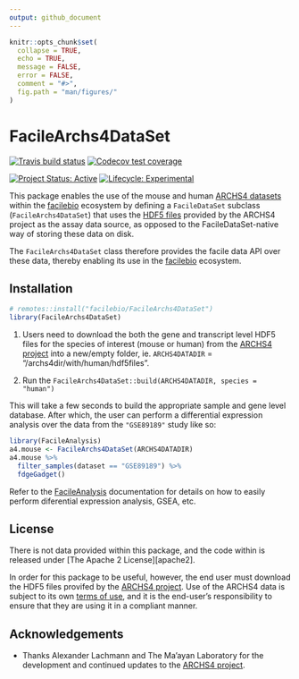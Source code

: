 ```yaml
---
output: github_document
---
```


<!-- README.md is generated from README.Rmd. Please edit that file -->

```r
knitr::opts_chunk$set(
  collapse = TRUE,
  echo = TRUE,
  message = FALSE,
  error = FALSE,
  comment = "#>",
  fig.path = "man/figures/"
)
```

# FacileArchs4DataSet

<!-- badges: start -->
[![Travis build status](https://travis-ci.org/facilebio/FacileArchs4DataSet.svg?branch=master)](https://travis-ci.org/facilebio/FacileArchs4DataSet)
[![Codecov test coverage](https://codecov.io/gh/facilebio/FacileArchs4DataSet/branch/master/graph/badge.svg)](https://codecov.io/gh/facilebio/FacileArchs4DataSet?branch=master)
<!-- badges: end -->

[![Project Status: Active](https://www.repostatus.org/badges/latest/active.svg)](https://www.repostatus.org/#active)
[![Lifecycle: Experimental](https://img.shields.io/badge/lifecycle-experimental-orange.svg)](https://www.tidyverse.org/lifecycle/#experimental)

This package enables the use of the mouse and human [ARCHS4 datasets][archs4]
within the [facilebio][] ecosystem by defining a `FacileDataSet` subclass
(`FacileArchs4DataSet`) that uses the [HDF5 files][archs4dl] provided by the
ARCHS4 project as the assay data source, as opposed to the FacileDataSet-native
way of storing these data on disk.

The `FacileArchs4DataSet` class therefore provides the facile data API over
these data, thereby enabling its use in the [facilebio][] ecosystem.

## Installation

```r
# remotes::install("facilebio/FacileArchs4DataSet")
library(FacileArchs4DataSet)
```

1. Users need to download the both the gene and transcript level HDF5 files for
   the species of interest (mouse or human) from the [ARCHS4 project][archs4dl]
   into a new/empty folder, ie. 
   `ARCHS4DATADIR` = "/archs4dir/with/human/hdf5files".

2. Run the `FacileArchs4DataSet::build(ARCHS4DATADIR, species = "human")`

This will take a few seconds to build the appropriate sample and gene level
database. After which, the user can perform a differential expression analysis
over the data from the `"GSE89189"` study like so:

```r
library(FacileAnalysis)
a4.mouse <- FacileArchs4DataSet(ARCHS4DATADIR)
a4.mouse %>% 
  filter_samples(dataset == "GSE89189") %>% 
  fdgeGadget()
```

Refer to the [FacileAnalysis][] documentation for details on how to easily
perform diferential expression analysis, GSEA, etc.

## License

There is not data provided within this package, and the code within is released
under [The Apache 2 License][apache2].

In order for this package to be useful, however, the end user must download
the HDF5 files provifed by the [ARCHS4 project][archs4dl]. Use of the ARCHS4
data is subject to its own [terms of use][archs4tos], and it is the end-user's
responsibility to ensure that they are using it in a compliant manner.


## Acknowledgements

* Thanks Alexander Lachmann and The Ma’ayan Laboratory for the development and
  continued updates to the [ARCHS4 project][archs4].

[archs4]: https://amp.pharm.mssm.edu/archs4/index.html
[archs4dl]: https://amp.pharm.mssm.edu/archs4/download.html
[archs4tos]: https://amp.pharm.mssm.edu/archs4/help.html
[FacileAnalysis]: https://facilebio.github.io/FacileAnalysis/
[facilebio]: https://facile.bio/
